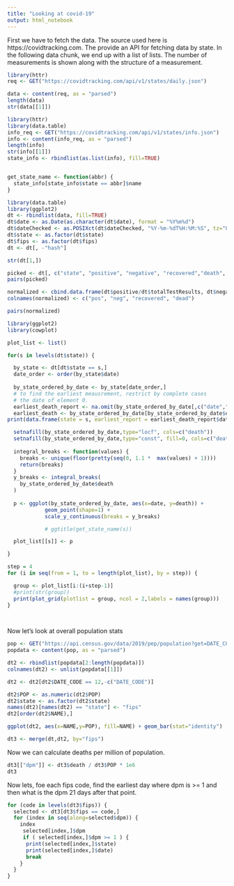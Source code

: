 ```yaml
---
title: "Looking at covid-19"
output: html_notebook
---
```


First we have to fetch the data. The source used here is https://covidtracking.com. The provide an API for fetching data by state. In the following data chunk, we end up with a list of lists. The number of measurements is shown along with the structure of a measurement.

```r
library(httr)
req <- GET("https://covidtracking.com/api/v1/states/daily.json")

data <- content(req, as = "parsed")
length(data)
str(data[[1]])
```

```r
library(httr)
library(data.table)
info_req <- GET("https://covidtracking.com/api/v1/states/info.json")
info <- content(info_req, as = "parsed")
length(info)
str(info[[1]])
state_info <- rbindlist(as.list(info), fill=TRUE)


get_state_name <- function(abbr) {
  state_info[state_info$state == abbr]$name
}

```


```r
library(data.table)
library(ggplot2)
dt <- rbindlist(data, fill=TRUE)
dt$date <- as.Date(as.character(dt$date), format = "%Y%m%d")
dt$dateChecked <- as.POSIXct(dt$dateChecked, "%Y-%m-%dT%H:%M:%S", tz="UTC")
dt$state <- as.factor(dt$state)
dt$fips <- as.factor(dt$fips)
dt <- dt[, -"hash"]

str(dt[1,])

picked <- dt[, c("state", "positive", "negative", "recovered","death", "total")]
pairs(picked)
```

```r
normalized <- cbind.data.frame(dt$positive/dt$totalTestResults, dt$negative/dt$totalTestResults, dt$recovered/dt$total, dt$death/dt$total)
colnames(normalized) <- c("pos", "neg", "recovered", "dead")

pairs(normalized)

```
  

```r
library(ggplot2)
library(cowplot)

plot_list <- list()

for(s in levels(dt$state)) {

  by_state <- dt[dt$state == s,]
  date_order <- order(by_state$date)
  
  by_state_ordered_by_date <- by_state[date_order,]
  # to find the earliest meausrement, restrict by complete cases
  # the date of element 0.
  earliest_death_report <- na.omit(by_state_ordered_by_date[,c("date","death")])[1,]
  earliest_death <- by_state_ordered_by_date[by_state_ordered_by_date$death > 0,c("date","death")][1,]
print(data.frame(state = s, earliest_report = earliest_death_report$date, earliest_death = earliest_death$date, earliest_number =earliest_death$death ))

  setnafill(by_state_ordered_by_date,type="locf", cols=c("death"))
  setnafill(by_state_ordered_by_date,type="const", fill=0, cols=c("death"))
 
  integral_breaks <- function(values) {
    breaks <- unique(floor(pretty(seq(0, 1.1 *  max(values) + 1))))
    return(breaks)
  }
  y_breaks <- integral_breaks(
    by_state_ordered_by_date$death
  )
  
  p <- ggplot(by_state_ordered_by_date, aes(x=date, y=death)) +
            geom_point(shape=1) +
            scale_y_continuous(breaks = y_breaks)

            # ggtitle(get_state_name(s))

  plot_list[[s]] <- p

}

step = 4
for (i in seq(from = 1, to = length(plot_list), by = step)) {

  group <- plot_list[i:(i+step-1)]
  #print(str(group))
  print(plot_grid(plotlist = group, ncol = 2,labels = names(group)))
}

 

```

Now let's look at overall population stats
```r
pop <- GET("https://api.census.gov/data/2019/pep/population?get=DATE_CODE,POP,NAME&for=STATE:*")
popdata <- content(pop, as = "parsed")

dt2 <- rbindlist(popdata[2:length(popdata)])
colnames(dt2) <- unlist(popdata[[1]])

dt2 <- dt2[dt2$DATE_CODE == 12,-c("DATE_CODE")] 

dt2$POP <- as.numeric(dt2$POP)
dt2$state <- as.factor(dt2$state)
names(dt2)[names(dt2) == "state"] <- "fips"
dt2[order(dt2$NAME),]

ggplot(dt2, aes(x=NAME,y=POP), fill=NAME) + geom_bar(stat="identity")

dt3 <- merge(dt,dt2, by="fips")

```

Now we can calculate deaths per million of population.

```r

dt3[["dpm"]] <- dt3$death / dt3$POP * 1e6
dt3

```

Now lets, foe each fips code, find the earliest day where dpm is >= 1 and then what is the dpm 21 days after that point.

```r

for (code in levels(dt3$fips)) {
  selected <- dt3[dt3$fips == code,]
  for (index in seq(along=selected$dpm)) {
    index
     selected[index,]$dpm
     if ( selected[index,]$dpm >= 1 ) {
      print(selected[index,]$state)
      print(selected[index,]$date)
      break
    }  
  }
}
```



